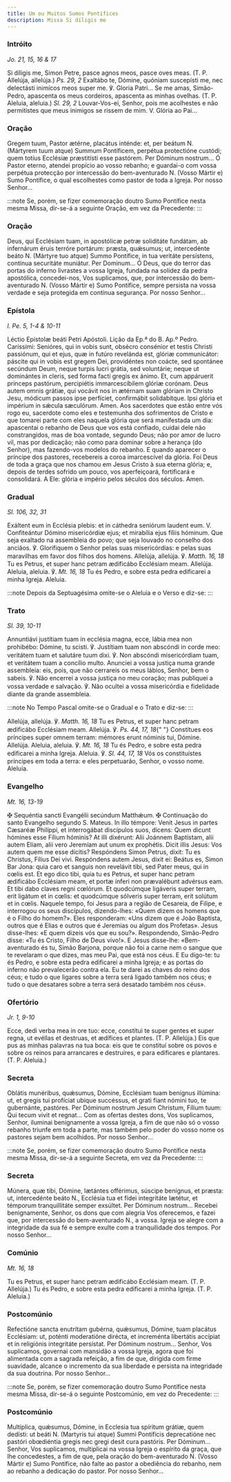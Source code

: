 ```yaml
---
title: Um ou Muitos Sumos Pontífices
description: Missa Si díligis me
---
```


### Intróito

<em>Jo. 21, 15, 16 & 17</em>

<div class="side-by-side not-content">
  <span>
    Si díligis me, Simon Petre, pasce agnos meos, pasce oves meas. (T. P.
    Allelúja, allelúja.) <em>Ps. 29, 2</em> Exaltábo te, Dómine, quóniam
    suscepísti me, nec delectásti inimícos meos super me. ℣. Gloria Patri...
  </span>
  <span>
    Se me amas, Simão-Pedro, apascenta os meus cordeiros, apascenta as minhas
    ovelhas. (T. P. Aleluia, aleluia.) <em>Sl. 29, 2</em> Louvar-Vos-ei, Senhor,
    pois me acolhestes e não permitistes que meus inimigos se rissem de mim. V.
    Glória ao Pai...
  </span>
</div>

### Oração

<div class="side-by-side not-content">
  <span>
    Gregem tuum, Pastor ætérne, placátus inténde: et, per beátum
    <span class="text-red-500">N.</span>
    (Mártyrem tuum atque) Summum Pontíficem, perpétua protectióne custódi; quem
    totíus Ecclésiæ præstitísti esse pastórem. Per Dóminum nostrum...
  </span>
  <span>
    Ó Pastor eterno, atendei propício ao vosso rebanho; e guardai-o com vossa
    perpétua protecção por intercessão do bem-aventurado
    <span class="text-red-500">N.</span> (Vosso Mártir e) Sumo Pontífice, o qual
    escolhestes como pastor de toda a Igreja. Por nosso Senhor...
  </span>
</div>

:::note
Se, porém, se fizer comemoração doutro Sumo Pontífice nesta mesma Missa,
dir-se-á a seguinte Oração, em vez da Precedente:
:::

### Oração

<div class="side-by-side not-content">
  <span>
    Deus, qui Ecclésiam tuam, in apostólicæ petræ soliditáte fundátam, ab
    infernárum éruis terróre portárum: præsta, quǽsumus; ut, intercedénte beáto
    <span class="text-red-500">N.</span> (Mártyre tuo atque) Summo Pontífice, in
    tua veritáte persístens, contínua securitáte muniátur. Per Dominum...
  </span>
  <span>
    Ó Deus, que do terror das portas do inferno livrastes a vossa Igreja,
    fundada na solidez da pedra apostólica, concedei-nos, Vos suplicamos, que,
    por intercessão do bem-aventurado <span class="text-red-500">N.</span>
    (Vosso Mártir e) Sumo Pontífice, sempre persista na vossa verdade e seja protegida
    em contínua segurança. Por nosso Senhor...
  </span>
</div>

### Epístola

<em>l. Pe. 5, 1-4 & 10-11</em>

<div class="side-by-side not-content">
  <span>Léctio Epístolæ beáti Petri Apóstoli.</span>
  <span>Lição da Ep.ª do B. Ap.º Pedro.</span>
  <span>
    Caríssimi: Senióres, qui in vobis sunt, obsécro consénior et testis Christi
    passiónum, qui et ejus, quæ in futúro revelánda est, glóriæ communicátor:
    páscite qui in vobis est gregem Dei, providéntes non coácte, sed spontánee
    secúndum Deum, neque turpis lucri grátia, sed voluntárie; neque ut
    dominántes in cleris, sed forma facti gregis ex ánimo. Et, cum appáruerit
    princeps pastórum, percipiétis immarcescíbilem glóriæ corónam. Deus autem
    omnis grátiæ, qui vocávit nos in ætérnam suam glóriam in Christo Jesu,
    módicum passos ipse perfíciet, confirmábit solidabítque. Ipsi glória et
    impérium in sǽcula sæculórum. Amen.
  </span>
  <span>
    Aos sacerdotes que estão entre vós rogo eu, sacerdote como eles e testemunha
    dos sofrimentos de Cristo e que tomarei parte com eles naquela glória que
    será manifestada um dia: apascentai o rebanho de Deus que vos está confiado,
    cuidai dele não constrangidos, mas de boa vontade, segundo Deus; não por
    amor de lucro vil, mas por dedicação; não como para dominar sobre a herança
    (do Senhor), mas fazendo-vos modelos do rebanho. E quando aparecer o
    príncipe dos pastores, recebereis a coroa imarcescível da glória. Foi Deus
    de toda a graça que nos chamou em Jesus Cristo à sua eterna glória; e,
    depois de terdes sofrido um pouco, vos aperfeiçoará, fortificará e
    consolidará. A Ele: glória e império pelos séculos dos séculos. Amen.
  </span>
</div>

### Gradual

<em>Sl. 106, 32, 31</em>

<div class="side-by-side not-content">
  <span>
    Exáltent eum in Ecclésia plebis: et in cáthedra seniórum laudent eum. V.
    Confiteántur Dómino misericórdiæ ejus; et mirabília ejus fíliis hóminum.
  </span>
  <span>
    Que seja exaltado na assembleia do povo; que seja louvado no conselho dos
    anciãos. ℣. Glorifiquem o Senhor pelas suas misericórdias: e pelas suas
    maravilhas em favor dos filhos dos homens.
  </span>
  <span>
    Allelúja, allelúja. ℣. <em>Matth. 16, 18</em> Tu es Petrus, et super hanc
    petram ædificábo Ecclésiam meam. Allelúja.
  </span>
  <span>
    Aleluia, aleluia. ℣. <em>Mt. 16, 18</em> Tu és Pedro, e sobre esta pedra
    edificarei a minha Igreja. Aleluia.
  </span>
</div>

:::note
Depois da Septuagésima omite-se o Aleluia e o Verso e diz-se:
:::

### Trato

<em>Sl. 39, 10-11</em>

<div class="side-by-side not-content">
  <span>
    Annuntiávi justítiam tuam in ecclésia magna, ecce, lábia mea non prohibébo:
    Dómine, tu scisti. ℣. Justítiam tuam non abscóndi in corde meo: veritátem
    tuam et salutáre tuum dixi. ℣. Non abscóndi misericórdiam tuam, et veritátem
    tuam a concílio multo.
  </span>
  <span>
    Anunciei a vossa justiça numa grande assembleia: eis, pois, que não
    cerrareis os meus lábios, Senhor, bem o sabeis. ℣. Não encerrei a vossa
    justiça no meu coração; mas publiquei a vossa verdade e salvação. ℣. Não
    ocultei a vossa misericórdia e fidelidade diante da grande assembleia.
  </span>
</div>

:::note
No Tempo Pascal omite-se o Gradual e o Trato e diz-se:
:::

<div class="side-by-side not-content">
  <span>
    Allelúja, allelúja. ℣. <em>Matth. 16, 18</em> Tu es Petrus, et super hanc
    petram ædificábo Ecclésiam meam. Allelúja. ℣. <em>Ps. 44, 17, 18</em>{" "}
    Constítues eos príncipes super omnem terram: mémores erunt nóminis tui,
    Dómine. Allelúja.
  </span>
  <span>
    Aleluia, aleluia. ℣. <em>Mt. 16, 18</em> Tu és Pedro, e sobre esta pedra
    edificarei a minha Igreja. Aleluia. ℣. <em>Sl. 44, 17, 18</em> Vós os
    constituístes príncipes em toda a terra: e eles perpetuarão, Senhor, o vosso
    nome. Aleluia.
  </span>
</div>

### Evangelho

<em>Mt. 16, 13-19</em>

<div class="side-by-side not-content">
  <span>
    <span class="text-red-500">✠</span> Sequéntia sancti Evangélii secúndum
    Matthǽum.
  </span>
  <span>
    <span class="text-red-500">✠</span> Continuação do santo Evangelho segundo
    S. Mateus.
  </span>
  <span>
    In illo témpore: Venit Jesus in partes Cæsaréæ Philíppi, et interrogábat
    discípulos suos, dicens: Quem dicunt hómines esse Fílium hóminis? At illi
    dixérunt: Alii Joánnem Baptístam, alii autem Elíam, alii vero Jeremíam aut
    unum ex prophétis. Dicit illis Jesus: Vos autem quem me esse dícitis?
    Respóndens Simon Petrus, dixit: Tu es Christus, Fílius Dei vivi. Respóndens
    autem Jesus, dixit ei: Beátus es, Simon Bar Jona: quia caro et sanguis non
    revelávit tibi, sed Pater meus, qui in cœlis est. Et ego dico tibi, quia tu
    es Petrus, et super hanc petram ædificábo Ecclésiam meam, et portæ ínferi
    non prævalébunt advérsus eam. Et tibi dabo claves regni cœlórum. Et
    quodcúmque ligáveris super terram, erit ligátum et in cœlis: et quodcúmque
    sólveris super terram, erit solútum et in cœlis.
  </span>
  <span>
    Naquele tempo, foi Jesus para a região de Cesareia, de Filipe, e interrogou
    os seus discípulos, dizendo-lhes: «Quem dizem os homens que é o Filho do
    homem?». Eles responderam: «Uns dizem que é João Baptista, outros que é
    Elias e outros que é Jeremias ou algum dos Profetas». Jesus disse-lhes: «E
    quem dizeis vós que eu sou?». Respondendo, Simão-Pedro disse: «Tu és Cristo,
    Filho de Deus vivo!». E Jesus disse-lhe: «Bem-aventurado és tu, Simão
    Barjona, porque não foi a carne nem o sangue que te revelaram o que dizes,
    mas meu Pai, que está nos céus. E Eu digo-te: tu és Pedro, e sobre esta
    pedra edificarei a minha Igreja; e as portas do inferno não prevalecerão
    contra ela. Eu te darei as chaves do reino dos céus; e tudo o que ligares
    sobre a terra será ligado também nos céus; e tudo o que desatares sobre a
    terra será desatado também nos céus».
  </span>
</div>

### Ofertório

<em>Jr. 1, 9-10</em>

<div class="side-by-side not-content">
  <span>
    Ecce, dedi verba mea in ore tuo: ecce, constítui te super gentes et super
    regna, ut evéllas et destruas, et ædífices et plantes. (T. P. Allelúja.)
  </span>
  <span>
    Eis que pus as minhas palavras na tua boca: eis que te constituí sobre os
    povos e sobre os reinos para arrancares e destruíres, e para edificares e
    plantares. (T. P. Aleluia.)
  </span>
</div>

### Secreta

<div class="side-by-side not-content">
  <span>
    Oblátis munéribus, quǽsumus, Dómine, Ecclésiam tuam benígnus illúmina: ut,
    et gregis tui profíciat ubique succéssus, et grati fiant nómini tuo, te
    gubernánte, pastóres. Per Dóminum nostrum Jesum Christum, Fílium tuum: Qui
    tecum vivit et regnat...
  </span>
  <span>
    Com as ofertas destes dons, Vos suplicamos, Senhor, iluminai benignamente a
    vossa Igreja, a fim de que não só o vosso rebanho triunfe em toda a parte,
    mas também pelo poder do vosso nome os pastores sejam bem acolhidos. Por
    nosso Senhor...
  </span>
</div>

:::note
Se, porém, se fizer comemoração doutro Sumo Pontífice nesta mesma Missa, dir-se-á a seguinte Secreta, em vez da Precedente:
:::

### Secreta

<div class="side-by-side not-content">
  <span>
    Múnera, quæ tibi, Dómine, lætántes offérimus, súscipe benígnus, et præsta:
    ut, intercedénte beáto <span class="text-red-500">N.</span>, Ecclésia tua et
    fídei integritáte lætétur, et témporum tranquillitáte semper exsúltet. Per
    Dóminum nostrum...
  </span>
  <span>
    Recebei benignamente, Senhor, os dons que com alegria Vos oferecemos, e
    fazei que, por intercessão do bem-aventurado
    <span class="text-red-500">N.</span>, a vossa. Igreja se alegre com a integridade
    da sua fé e sempre exulte com a tranquilidade dos tempos. Por nosso Senhor...
  </span>
</div>

### Comúnio

<em>Mt. 16, 18</em>

<div class="side-by-side not-content">
  <span>
    Tu es Petrus, et super hanc petram ædificábo Ecclésiam meam. (T. P.
    Allelúja.)
  </span>
  <span>
    Tu és Pedro, e sobre esta pedra edificarei a minha Igreja. (T. P. Aleluia.)
  </span>
</div>

### Postcomúnio

<div class="side-by-side not-content">
  <span>
    Refectióne sancta enutrítam gubérna, quǽsumus, Dómine, tuam placátus
    Ecclésiam: ut, poténti moderatióne dirécta, et increménta libertátis
    accípiat et in religiónis integritáte persístat. Per Dóminum nostrum...
  </span>
  <span>
    Senhor, Vos suplicamos, governai com mansidão a vossa Igreja, agora que foi
    alimentada com a sagrada refeição, a fim de que, dirigida com firme
    suavidade, alcance o incremento da sua liberdade e persista na integridade
    da sua doutrina. Por nosso Senhor...
  </span>
</div>

:::note
Se, porém, se fizer comemoração doutro Sumo Pontífice nesta mesma Missa, dir-se-á o seguinte Postcomúnio, em vez do Precedente:
:::

### Postcomúnio

<div class="side-by-side not-content">
  <span>
    Multíplica, quǽsumus, Dómine, in Ecclesia tua spíritum grátiæ, quem dedísti:
    ut beáti <span class="text-red-500">N.</span> (Martyris tui atque) Summi
    Pontíficis deprecatióne nec pastóri obœdiéntia gregis nec gregi desit cura
    pastóris. Per Dóminum...
  </span>
  <span>
    Senhor, Vos suplicamos, multiplicai na vossa Igreja o espírito da graça, que
    lhe concedestes, a fim de que, pela oração do bem-aventurado
    <span class="text-red-500">N.</span> (Vosso Mártir e) Sumo Pontífice, não falte
    ao pastor a obediência do rebanho, nem ao rebanho a dedicação do pastor. Por
    nosso Senhor...
  </span>
</div>

